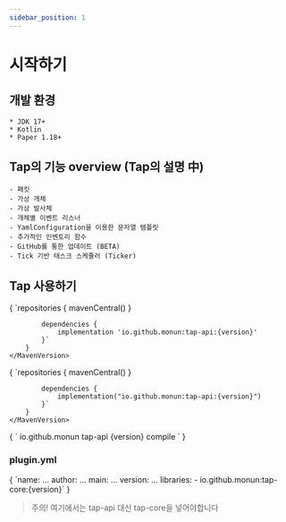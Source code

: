 ```yaml
---
sidebar_position: 1
---
```


# 시작하기


## 개발 환경
    * JDK 17+
    * Kotlin
    * Paper 1.18+

## Tap의 기능 overview (Tap의 설명 中)
    - 패킷
    - 가상 개체
    - 가상 발사체
    - 개체별 이벤트 리스너
    - YamlConfiguration을 이용한 문자열 템플릿
    - 추가적인 인벤토리 함수
    - GitHub를 통한 업데이트 (BETA)
    - Tick 기반 태스크 스케쥴러 (Ticker)

## Tap 사용하기

<Tabs>
  <TabItem value="groovy" label="groovy" default>
    <MavenVersion language="groovy" notation="io.github.monun:tap-api">
        {
            `repositories {
                mavenCentral()
            }
                
            dependencies {
                implementation 'io.github.monun:tap-api:{version}'
            }`
        }
    </MavenVersion>
  </TabItem>
  <TabItem value="kotlin" label="kotlin">
    <MavenVersion language="kotlin" notation="io.github.monun:tap-api">
        {
            `repositories {
                mavenCentral()
            }
            
            dependencies {
                implementation("io.github.monun:tap-api:{version}")
            }`
        }
    </MavenVersion>
  </TabItem>
  <TabItem value="maven" label="maven">
    <MavenVersion language="xml" notation="io.github.monun:tap-api">
        {
            `<dependency>
                <groupId>io.github.monun</groupId>
                <artifactId>tap-api</artifactId>
                <version>{version}</version>
                <scope>compile</scope>
            </dependency>`
        }
    </MavenVersion>
  </TabItem>
</Tabs>

### plugin.yml
<MavenVersion language="yaml" notation="io.github.monun:tap-core">
    {
        `name: ...
        author: ...
        main: ...
        version: ...
        libraries:
            - io.github.monun:tap-core:{version}`
    }
</MavenVersion>

> 주의! 여기에서는 tap-api 대신 tap-core을 넣어야합니다

<!--
val heptagram = retrieveUser("Heptagram")
println(heptagram.fans.map { it.blackCowness }.sum())

-------------------------------------------------------
| C͟O͟N͟S͟O͟L͟E͟ | TERMINAL | PROBLEMS |
Exception in thread "main" java.lang.ArithmeticException: integer overflow
-->

